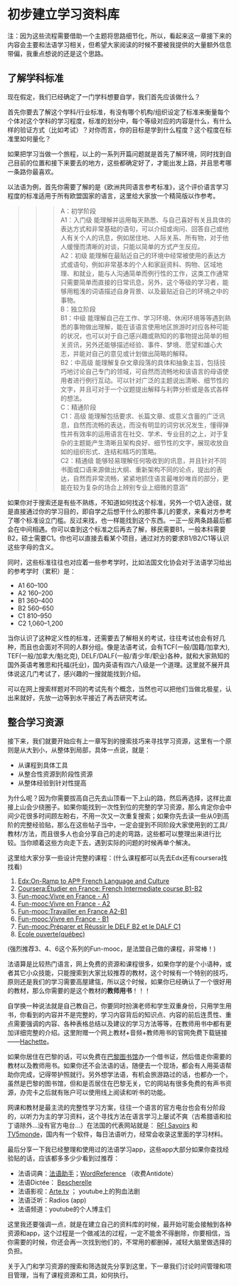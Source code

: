 # 初步建立学习资料库

注：因为这些流程需要借助一个主题将思路细节化，所以，看起来这一章接下来的内容会主要和法语学习相关，但希望大家阅读的时候不要被我提供的大量额外信息带偏，我重点想说的还是这个思路。

## 了解学科标准

现在假定，我们已经确定了一门学科想要自学，我们首先应该做什么？

首先你要去了解这个学科/行业标准，有没有哪个机构/组织设定了标准来衡量每个个体对这个学科的学习程度，标准的划分中，每个等级对应的内容是什么，有什么样的验证方式（比如考试）？对你而言，你的目标是学到什么程度？这个程度在标准里如何量化？

如果把学习当做一个旅程，以上的一系列开篇问题就是首先了解环境，同时找到自己目前的位置和接下来要去的地方，这些都确定好了，才能出发上路，并且思考哪一条路你最喜欢。

以法语为例，首先你需要了解的是《欧洲共同语言参考标准》，这个评价语言学习程度的标准适用于所有欧盟国家的语言，这里给大家放一个精简版以作参考。

>>> A：初学阶段	<br>
A1：入门级	能理解并运用每天熟悉、与自己喜好有关且具体的表达方式和非常基础的语句，可以介绍或询问、回答自己或他人有关个人的讯息，例如居住地、人际关系、所有物，对于他人缓慢而清晰的对谈，只能以简单的方式产生反应。<br>
A2：初级	能理解在最贴近自己的环境中经常被使用的表达方式或语句，例如非常基本的个人和家庭资料、购物、区域地理、和就业，能与人沟通简单而例行性的工作，这类工作通常只需要简单而直接的日常讯息，另外，这个等级的学习者，能够用粗浅的词语描述自身背景、以及最贴近自己的环境之中的事物。<br>
B：独立阶段	<br>
B1：中级	能理解自己在工作、学习环境、休闲环境等等遇到熟悉的事物做出理解，能在该语言使用地区旅游时对应各种可能的状况，也可以对于自己感兴趣或熟知的的事物提出简单的相关资讯，另外还能够描述经验、事件、梦境、愿望和雄心大志，并能对自己的意见或计划做出简略的解释。<br>
B2：中高级	能理解复杂文章段落的具体和抽象主旨，包括技巧地讨论自己专门的领域，可自然而流畅地和该语言的母语使用者进行例行互动。可以针对广泛的主题说出清晰、细节性的文字，并且可对于一个议题提出解释与利弊分析或是各式各样的想法。<br>
C：精通阶段	<br>
C1：高级	能理解包括要求、长篇文章、或意义含蓄的广泛讯息，自然而流畅的表达，而没有明显的词穷状况发生，懂得弹性并有效率的运用语言在社交、学术、专业目的之上，对于复杂的主题能产生清晰且架构良好、细节性的文字，展现收放自如的组织形式、连结和精巧的策略。<br>
C2：精通级	能够轻易理解任何吸收到的讯息，并且针对不同书面或口语来源做出大纲、重新架构不同的论点，提出的表达，自然而非常流畅，紧紧地抓住语言最唯妙唯肖的部分，更能在较为复杂的场合上辨别专业上细微的意涵”

如果你对于搜索还是有些不熟练，不知道如何找这个标准，另外一个切入途径，就是直接通过你的学习目的，即自学之后想干什么的那件事儿的要求，来看对方参考了哪个标准设立门槛。反过来找，也一样能找到这个东西。一正一反两条路最后都会在中间相遇。你可以查到这个标准之后再去了解，移民需要B1，一般本科需要B2，硕士需要C1。你也可以直接去看某个项目，通过对方的要求B1/B2/C1等认识这些字母的含义。

同时，这些标准往往也对应着一些参考学时，比如法国文化协会对于法语学习给出的参考学时（累积）是：

 - A1 60–100	
 - A2 160–200	
 - B1 360–400	
 - B2 560–650	
 - C1 810–950
 - C2 1,060–1,200	

当你认识了这种定义性的标准，还需要去了解相关的考试，往往考试也会有好几种，而且也会面对不同的人群分组。像是法语考试，会有TCF(一般/国籍/加拿大), TEF(一般/加拿大/魁北克), DELF/DALF(一般/青少年/职业)各种，就和大家熟知的国外英语考雅思和托福(托业)，国内英语有四六八级是一个道理。这里就不展开具体说这几门考试了，感兴趣的一搜就能找到介绍。

可以在网上搜索样题对不同的考试先有个概念，当然也可以把他们当做北极星，认出来就好，先放一边等到水平接近了再去研究考试。

## 整合学习资源

接下来，我们就要开始应有上一章写到的搜索技巧来寻找学习资源，这里有一个原则是从大到小，从整体到局部，具体一点说，就是：

 - 从课程到具体工具
 - 从整合性资源到阶段性资源
 - 从整体经验到针对性提高

为什么呢？因为你需要拔高自己先去山顶看一下上山的路，然后再选择，这样比直接上山会少绕圈子。如果你能找到一次性到位的完整的学习资源，那么肯定你会中间少花很多时间顾左盼右，不用一次又一次重复搜索；如果你先去读一些从0到高阶的完整经验贴，那么在这些帖子当中，一定会提到不同阶段大家使用到的工具/教材/方法，而且很多人也会分享自己的走的弯路，这些都可以整理出来进行比较。当你顺着这些方向走下去，遇到实际的问题的时候再单个解决。

这里给大家分享一些设计完整的课程：(什么课程都可以先去Edx还有coursera找找看)

1. [Edx:On-Ramp to AP® French Language and Culture](https://learning.edx.org/course/course-v1:WestonHS+PFLC1x+2T2021/home)
2. [Coursera:Étudier en France: French Intermediate course B1-B2](https://www.coursera.org/learn/etudier-en-france)
3. [Fun-mooc:Vivre en France - A1](https://www.fun-mooc.fr/fr/cours/vivre-en-france-a1/)
4. [Fun-mooc:Vivre en France - A2](https://www.fun-mooc.fr/fr/cours/vivre-en-france-a2/)
5. [Fun-mooc:Travailler en France A2-B1](https://www.fun-mooc.fr/fr/cours/travailler-en-france-a2-b1/)
6. [Fun-mooc:Vivre en France - B1](https://www.fun-mooc.fr/fr/cours/vivre-en-france-b1/)
7. [Fun-mooc:Préparer et Réussir le DELF B2 et le DALF C1](https://www.fun-mooc.fr/fr/cours/preparer-et-reussir-le-delf-b2-et-le-dalf-c1/)
8. [Ecole ouverte(québec)](https://www.ecoleouverte.ca/accueil)

(强烈推荐3、4、6这个系列的Fun-mooc，是法盟自己做的课程，非常棒！)

法语算是比较热门语言，网上免费的资源和课程很多，如果你学的是个小语种，或者其它小众技能，只能搜索到大家比较推荐的教材，这个时候有一个特别的技巧，原则还是我们的学习需要高屋建瓴，所以这个时候，如果你已经确认了一个很好用的教材，那么你需要的是这个教材的**教师用书**！！！

自学换一种说法就是自己教自己，你要同时扮演老师和学生双重身份，只用学生用书，你看到的内容并不是完整的，学习内容背后的知识点、内容的前后连贯性、重点需要强调的内容、各种表格总结以及建议的学习方法等等，在教师用书中都有更加详细完整的介绍。这里附赠一个网上教材+音频+教师用书的官网免费下载链接——[Hachette](https://www.hachettefle.com/numerique/ressources)。

如果你居住在巴黎的话，可以免费在[巴黎图书馆](https://bibliotheques.paris.fr/)办一个借书证，然后借走你需要的教材以及教师用书。如果你还不会法语的话，随便去一个现场，都会有人用英语帮助你完成，记得带护照就行。另外想学法语，有机会旅游路过的话，也都办一个，虽然是巴黎的图书馆，但和是否居住在巴黎无关，它的网站有很多免费的有声书资源，办完卡之后就有账户可以使用线上阅读和听书的功能。

网课和教材是最主流的完整性学习方案，往往一个语言的官方电台也会有分阶段的，以听力为主的学习资料，这个寻找方法在语言学习上屡试不爽（古希腊语和拉丁语除外...没有官方电台...）在法国的代表网站就是： [RFI Savoirs](https://savoirs.rfi.fr/fr) 和 [TV5monde](https://apprendre.tv5monde.com/fr)，国内有一个软件，每日法语听力，经常会收录这里面的学习材料。

最后分享一下我已经整理和使用过的法语学习app，这些app大部分如果你查找经验贴的话，应该都多多少少看到过推荐：

 - 法语词典：[法语助手](https://www.frdic.com/)；[WordReference](https://www.wordreference.com/) （收费Antidote）
 - 法语Dictée： [Bescherelle](https://bescherelle.com/laccord-du-participe-passe)
 - 法语影视：[Arte.tv](https://www.arte.tv/fr/) ； youtube上的狗血法剧
 - 法语泛听：Radios (app)
 - 法语频道：youtube的个人博主们

这里我还要强调一点，就是在建立自己的资料库的时候，最开始可能会接触到各种资源和app，这个过程是一个做减法的过程，一定不能舍不得删除，你要相信，当你需要的时候，你还会再一次找到他们的，不常用的都删掉，减轻大脑里做选择的负担。

关于入门和学习资源的搜索和筛选就先分享到这里，下一章我们讨论时间管理和项目管理，当有了课程资源和工具，如何执行。

